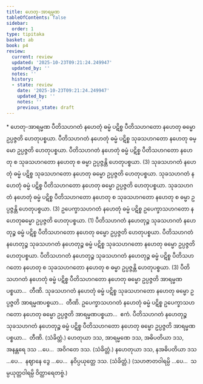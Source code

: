 ```yaml
---
title: ဟေတု-အာရမ္မဏ
tableOfContents: false
sidebar:
  order: 1
type: tipitaka
basket: ab
book: p4
review:
  current: review
  updated: '2025-10-23T09:21:24.249947'
  updated_by: ''
  notes: ''
  history:
  - state: review
    date: '2025-10-23T09:21:24.249947'
    updated_by: ''
    notes: ''
    previous_state: draft
---
```



<ReviewStatus review={frontmatter.review} showDetails={true} />

<HypothesisAnnotation frontmatter={frontmatter} />

<DynamicBreadcrumb />

<Paragraph type="center" book="p4">
* ဟေတု-အာရမ္မဏ
</Paragraph>

<Division number="107" book="p4" e="ch" v="39" p="502">

<Paragraph number="365" book="p4">
ပီတိသဟဂတံ နဟေတုံ ဓမ္မံ ပဋိစ္စ ပီတိသဟဂတော နဟေတု ဓမ္မော ဥပ္ပဇ္ဇတိ ဟေတုပစ္စယာ. ပီတိသဟဂတံ နဟေတုံ ဓမ္မံ ပဋိစ္စ သုခသဟဂတော နဟေတု ဓမ္မော ဥပ္ပဇ္ဇတိ ဟေတုပစ္စယာ. ပီတိသဟဂတံ နဟေတုံ ဓမ္မံ ပဋိစ္စ ပီတိသဟဂတော နဟေတု စ သုခသဟဂတော နဟေတု စ ဓမ္မာ ဥပ္ပဇ္ဇန္တိ ဟေတုပစ္စယာ. (3)
</Paragraph>

<Paragraph number="366" book="p4">
သုခသဟဂတံ နဟေတုံ ဓမ္မံ ပဋိစ္စ သုခသဟဂတော နဟေတု ဓမ္မော ဥပ္ပဇ္ဇတိ ဟေတုပစ္စယာ. သုခသဟဂတံ နဟေတုံ ဓမ္မံ ပဋိစ္စ ပီတိသဟဂတော နဟေတု ဓမ္မော ဥပ္ပဇ္ဇတိ ဟေတုပစ္စယာ. သုခသဟဂတံ နဟေတုံ ဓမ္မံ ပဋိစ္စ ပီတိသဟဂတော နဟေတု စ သုခသဟဂတော နဟေတု စ ဓမ္မာ ဥပ္ပဇ္ဇန္တိ ဟေတုပစ္စယာ. (3)
</Paragraph>

<Paragraph number="367" book="p4">
ဥပေက္ခာသဟဂတံ နဟေတုံ ဓမ္မံ ပဋိစ္စ ဥပေက္ခာသဟဂတော နဟေတုဓမ္မော ဥပ္ပဇ္ဇတိ ဟေတုပစ္စယာ. (1)
</Paragraph>

<Paragraph number="368" book="p4">
ပီတိသဟဂတံ နဟေတုဉ္စ သုခသဟဂတံ နဟေတုဉ္စ ဓမ္မံ ပဋိစ္စ ပီတိသဟဂတော နဟေတု ဓမ္မော ဥပ္ပဇ္ဇတိ ဟေတုပစ္စယာ. ပီတိသဟဂတံ နဟေတုဉ္စ သုခသဟဂတံ နဟေတုဉ္စ ဓမ္မံ ပဋိစ္စ သုခသဟဂတော နဟေတု ဓမ္မော ဥပ္ပဇ္ဇတိ ဟေတုပစ္စယာ. ပီတိသဟဂတံ နဟေတုဉ္စ သုခသဟဂတံ နဟေတုဉ္စ ဓမ္မံ ပဋိစ္စ ပီတိသဟဂတော နဟေတု စ သုခသဟဂတော နဟေတု စ ဓမ္မာ ဥပ္ပဇ္ဇန္တိ ဟေတုပစ္စယာ. (3)
</Paragraph>

</Division>
<Division number="108" book="p4" e="ch" v="39" p="503">

<Paragraph number="369" book="p4">
ပီတိသဟဂတံ နဟေတုံ ဓမ္မံ ပဋိစ္စ ပီတိသဟဂတော နဟေတု ဓမ္မော ဥပ္ပဇ္ဇတိ အာရမ္မဏပစ္စယာ…  တီဏိ.
</Paragraph>

<Paragraph number="370" book="p4">
သုခသဟဂတံ နဟေတုံ ဓမ္မံ ပဋိစ္စ သုခသဟဂတော နဟေတု ဓမ္မော ဥပ္ပဇ္ဇတိ အာရမ္မဏပစ္စယာ…  တီဏိ.
</Paragraph>

<Paragraph number="371" book="p4">
ဥပေက္ခာသဟဂတံ နဟေတုံ ဓမ္မံ ပဋိစ္စ ဥပေက္ခာသဟဂတော နဟေတု ဓမ္မော ဥပ္ပဇ္ဇတိ အာရမ္မဏပစ္စယာ…  ဧကံ.
</Paragraph>

<Paragraph number="372" book="p4">
ပီတိသဟဂတံ နဟေတုဉ္စ သုခသဟဂတံ နဟေတုဉ္စ ဓမ္မံ ပဋိစ္စ ပီတိသဟဂတော နဟေတု ဓမ္မော ဥပ္ပဇ္ဇတိ အာရမ္မဏပစ္စယာ…  တီဏိ. (သံခိတ္တံ.)
</Paragraph>

</Division>
<Division number="109" book="p4" e="ch" v="39" p="503">

<Paragraph number="373" book="p4">
ဟေတုယာ ဒသ, အာရမ္မဏေ ဒသ, အဓိပတိယာ ဒသ, အနန္တရေ ဒသ …ပေ…  အဝိဂတေ ဒသ. (သံခိတ္တံ.)
</Paragraph>

<Paragraph number="374" book="p4">
နဟေတုယာ ဒသ, နအဓိပတိယာ ဒသ …ပေ…  နဈာနေ ဒွေ …ပေ…  နဝိပ္ပယုတ္တေ ဒသ. (သံခိတ္တံ.)
</Paragraph>

<Paragraph number="375" book="p4">
(သဟဇာတဝါရမ္ပိ …ပေ…  သမ္ပယုတ္တဝါရမ္ပိ ဝိတ္ထာရေတဗ္ဗံ.)
</Paragraph>
</Division>